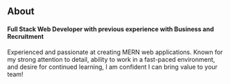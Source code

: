 


<h2 class = "about_title">About</h2>
<div class = 'about_container'>
    <h4>Full Stack Web Developer with previous experience with Business and Recruitment</h4>
    <p>
    Experienced and passionate at creating MERN web applications. Known for my strong attention to detail, ability to work in a fast-paced environment, and desire for continued learning, I am confident I can bring value to your team!
    </p>
    <ImageAbout source = './owl.jpg' alt = 'owl'></ImageAbout>
</div>